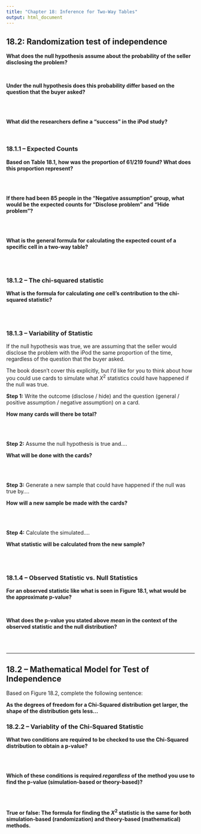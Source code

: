 ```yaml
---
title: "Chapter 18: Inference for Two-Way Tables"
output: html_document
---
```


## 18.2: Randomization test of independence

__What does the null hypothesis assume about the probability of the seller
disclosing the problem?__

</br>

__Under the null hypothesis does this probability differ based on the question 
that the buyer asked?__

</br>
</br>

__What did the researchers define a "success" in the iPod study?__

</br>

### 18.1.1 -- Expected Counts

__Based on Table 18.1, how was the proportion of $61 / 219$ found? What does 
this proportion represent?__ 

</br>
</br>

__If there had been 85 people in the "Negative assumption" group, what would 
be the expected counts for "Disclose problem" and "Hide problem"?__

</br>
</br>

__What is the general formula for calculating the expected count of a specific
cell in a two-way table?__

</br>
</br>

### 18.1.2 -- The chi-squared statistic

__What is the formula for calculating *one* cell's contribution to the
chi-squared statistic?__

</br>
</br>

### 18.1.3 -- Variability of Statistic

If the null hypothesis was true, we are assuming that the seller would disclose
the problem with the iPod the same proportion of the time, regardless of the 
question that the buyer asked. 

The book doesn't cover this explicitly, but I'd like for you to think about 
how you could use cards to simulate what $X^2$ statistics could have happened if
the null was true. 

__Step 1:__ Write the outcome (disclose / hide) and the question (general /
positive assumption / negative assumption) on a card. 

__How many cards will there be total?__

</br>
</br>

__Step 2:__ Assume the null hypothesis is true and....

__What will be done with the cards?__

</br>
</br>

__Step 3:__ Generate a new sample that could have happened if the null was true
by....

__How will a new sample be made with the cards?__

</br>
</br>

__Step 4:__ Calculate the simulated....

__What statistic will be calculated from the new sample?__

</br>
</br>

### 18.1.4 -- Observed Statistic vs. Null Statistics

__For an observed statistic like what is seen in Figure 18.1, what would be 
the approximate p-value?__

</br>

__What does the p-value you stated above *mean* in the context of the observed
statistic and the null distribution?__

</br>
</br>

---

## 18.2 -- Mathematical Model for Test of Independence

Based on Figure 18.2, complete the following sentence: 

__As the degrees of freedom for a Chi-Squared distribution get larger, the 
shape of the distribution gets less...__

### 18.2.2 -- Variablity of the Chi-Squared Statistic

__What two conditions are required to be checked to use the Chi-Squared
distribution to obtain a p-value?__

</br>
</br>

__Which of these conditions is required *regardless* of the method you use to
find the p-value (simulation-based or theory-based)?__

</br>
</br>

__True or false: The formula for finding the $X^2$ statistic is the same for 
both simulation-based (randomization) and theory-based (mathematical) methods.__




